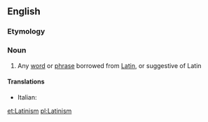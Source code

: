 ==English==

===Etymology===
{{suffix|Latin|ism}}

===Noun===
{{wikipedia}}
{{en-noun}}

# Any [[word]] or [[phrase]] borrowed from [[Latin]], or suggestive of Latin

====Translations====
{{trans-top|Latinism}}
* Italian: {{t+|it|latinismo|m}}
{{trans-mid}}
{{trans-bottom}}

[[et:Latinism]]
[[pl:Latinism]]